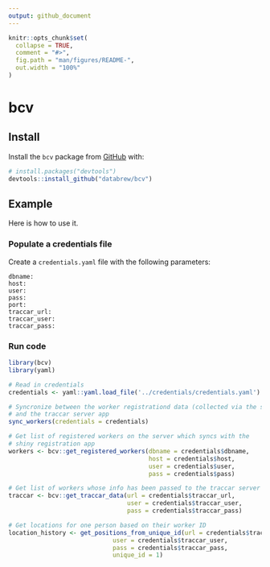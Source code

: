 ```yaml
---
output: github_document
---
```


<!-- README.md is generated from README.Rmd. Please edit that file -->

```r
knitr::opts_chunk$set(
  collapse = TRUE,
  comment = "#>",
  fig.path = "man/figures/README-",
  out.width = "100%"
)
```

# bcv

<!-- badges: start -->
<!-- badges: end -->

## Install

Install the `bcv` package from [GitHub](https://github.com/) with:

``` r
# install.packages("devtools")
devtools::install_github("databrew/bcv")
```

## Example

Here is how to use it.

### Populate a credentials file

Create a `credentials.yaml` file with the following parameters:

```
dbname: 
host: 
user: 
pass:
port: 
traccar_url: 
traccar_user: 
traccar_pass: 
```

### Run code

```r
library(bcv)
library(yaml)

# Read in credentials
credentials <- yaml::yaml.load_file('../credentials/credentials.yaml')

# Syncronize between the worker registrationd data (collected via the shiny app)
# and the traccar server app
sync_workers(credentials = credentials)

# Get list of registered workers on the server which syncs with the
# shiny registration app
workers <- bcv::get_registered_workers(dbname = credentials$dbname,
                                       host = credentials$host,
                                       user = credentials$user,
                                       pass = credentials$pass)

# Get list of workers whose info has been passed to the traccar server
traccar <- bcv::get_traccar_data(url = credentials$traccar_url,
                                 user = credentials$traccar_user,
                                 pass = credentials$traccar_pass)

# Get locations for one person based on their worker ID
location_history <- get_positions_from_unique_id(url = credentials$traccar_url,
                             user = credentials$traccar_user,
                             pass = credentials$traccar_pass,
                             unique_id = 1)
```

